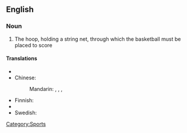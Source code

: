 ==English==

===Noun===
{{en-noun|sg=[[basketball]] [[hoop]]}}

# {{hoops}} The hoop, holding a string net, through which the basketball must be placed to score

====Translations====
{{trans-top|a hoop use in basketball}}
* {{trreq|Catalan}}
* Chinese:
*: Mandarin: {{t|zh|籃球框|sc=Hani}}, {{t|zh|篮球框|tr=lánqiú kuàng|sc=Hani}}, {{t|zh|籃框|sc=Hani}}, {{t|zh|篮框|tr=lánkuàng|sc=Hani}}
{{trans-mid}}
* Finnish: {{t|fi|koripallorengas}}
* {{trreq|Russian}}
* Swedish: {{t-|sv|basketkorg|c}}
{{trans-bottom}}

[[Category:Sports]]